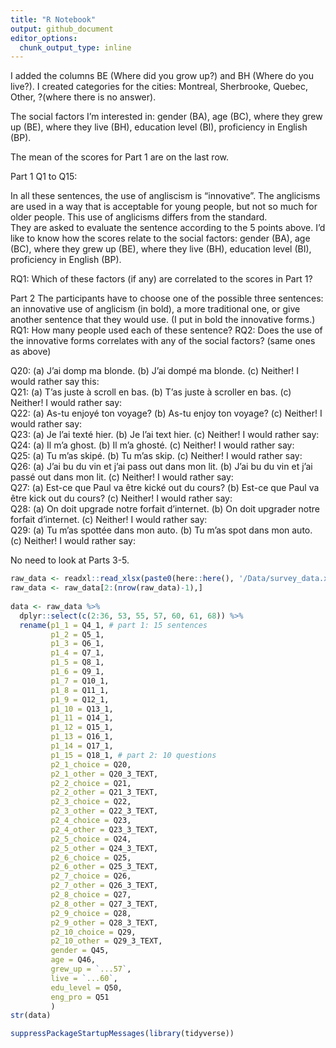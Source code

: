 ```yaml
---
title: "R Notebook"
output: github_document
editor_options: 
  chunk_output_type: inline
---
```

I added the columns BE (Where did you grow up?) and BH (Where do you live?). 
I created categories for the cities: Montreal, Sherbrooke, Quebec, Other, ?(where there is no answer).

The social factors I'm interested in: gender (BA), age (BC), where they grew up (BE), where they live (BH), education level (BI), proficiency in English (BP). 

The mean of the scores for Part 1 are on the last row. 



Part 1
Q1 to Q15:



In all these sentences, the use of angliscism is "innovative". The anglicisms are used in a way that is acceptable for young people, but not so much for older people. This use of anglicisms differs from the standard.  
They are asked to evaluate the sentence according to the 5 points above. 
I'd like to know how the scores relate to the social factors: gender (BA), age (BC), where they grew up (BE), where they live (BH), education level (BI), proficiency in English (BP).  

RQ1: Which of these factors (if any) are correlated to the scores in Part 1?

Part 2
The participants have to choose one of the possible three sentences: an innovative use of anglicism (in bold), a more traditional one, or give another sentence that they would use.
(I put in bold the innovative forms.)
RQ1: How many people used each of these sentence?
RQ2: Does the use of the innovative forms correlates with any of the social factors? (same ones as above)

Q20: (a) J’ai domp ma blonde. (b) J’ai dompé ma blonde. (c) Neither! I would rather say this:  
Q21: (a) T’as juste à scroll en bas. (b) T’as juste à scroller en bas. (c) Neither! I would rather say:  
Q22: (a) As-tu enjoyé ton voyage? (b) As-tu enjoy ton voyage? (c) Neither! I would rather say:  
Q23: (a) Je l'ai texté hier. (b) Je l'ai text hier. (c) Neither! I would rather say:  
Q24: (a) Il m'a ghost. (b) Il m'a ghosté. (c) Neither! I would rather say:  
Q25: (a) Tu m'as skipé. (b) Tu m'as skip. (c) Neither! I would rather say:  
Q26: (a) J'ai bu du vin et j'ai pass out dans mon lit. (b) J'ai bu du vin et j'ai passé out dans mon lit. (c) Neither! I would rather say:  
Q27: (a) Est-ce que Paul va être kické out du cours? (b) Est-ce que Paul va être kick out du cours? (c) Neither! I would rather say:  
Q28: (a) On doit upgrade notre forfait d'internet. (b) On doit upgrader notre forfait d'internet. (c) Neither! I would rather say:  
Q29: (a) Tu m'as spottée dans mon auto. (b) Tu m'as spot dans mon auto. (c) Neither! I would rather say:  

No need to look at Parts 3-5. 


```r
raw_data <- readxl::read_xlsx(paste0(here::here(), '/Data/survey_data.xlsx'), sheet = "Results")
raw_data <- raw_data[2:(nrow(raw_data)-1),]
  
data <- raw_data %>%
  dplyr::select(c(2:36, 53, 55, 57, 60, 61, 68)) %>%
  rename(p1_1 = Q4_1, # part 1: 15 sentences
         p1_2 = Q5_1,
         p1_3 = Q6_1,
         p1_4 = Q7_1,
         p1_5 = Q8_1,
         p1_6 = Q9_1,
         p1_7 = Q10_1,
         p1_8 = Q11_1,
         p1_9 = Q12_1,
         p1_10 = Q13_1,
         p1_11 = Q14_1,
         p1_12 = Q15_1,
         p1_13 = Q16_1,
         p1_14 = Q17_1,
         p1_15 = Q18_1, # part 2: 10 questions
         p2_1_choice = Q20,
         p2_1_other = Q20_3_TEXT, 
         p2_2_choice = Q21,
         p2_2_other = Q21_3_TEXT, 
         p2_3_choice = Q22,
         p2_3_other = Q22_3_TEXT, 
         p2_4_choice = Q23,
         p2_4_other = Q23_3_TEXT, 
         p2_5_choice = Q24,
         p2_5_other = Q24_3_TEXT, 
         p2_6_choice = Q25,
         p2_6_other = Q25_3_TEXT, 
         p2_7_choice = Q26,
         p2_7_other = Q26_3_TEXT, 
         p2_8_choice = Q27,
         p2_8_other = Q27_3_TEXT, 
         p2_9_choice = Q28,
         p2_9_other = Q28_3_TEXT, 
         p2_10_choice = Q29,
         p2_10_other = Q29_3_TEXT, 
         gender = Q45, 
         age = Q46, 
         grew_up = `...57`, 
         live = `...60`, 
         edu_level = Q50, 
         eng_pro = Q51
         ) 
str(data)
```


```r
suppressPackageStartupMessages(library(tidyverse))
```





















